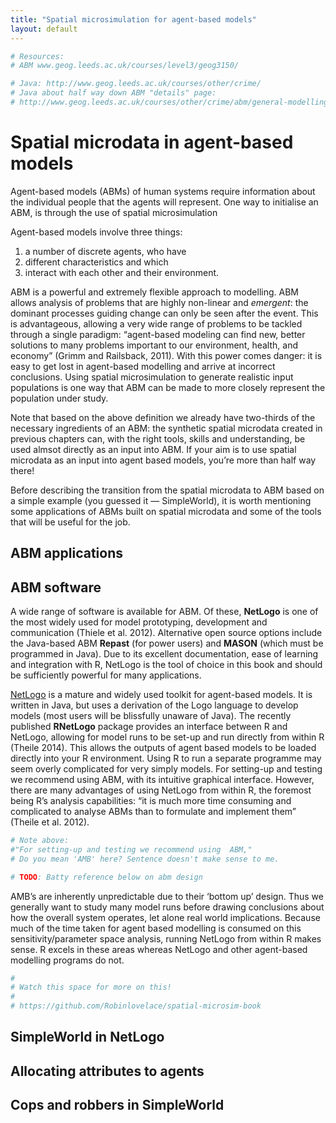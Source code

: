 ```yaml
---
title: "Spatial microsimulation for agent-based models"
layout: default
---
```


```r
# Resources:
# ABM www.geog.leeds.ac.uk/courses/level3/geog3150/

# Java: http://www.geog.leeds.ac.uk/courses/other/crime/
# Java about half way down ABM "details" page:
# http://www.geog.leeds.ac.uk/courses/other/crime/abm/general-modelling/index.html
```

# Spatial microdata in agent-based models {#ABM}

Agent-based models (ABMs) of human systems require information about the 
individual people that the agents will represent.
One way to initialise an ABM, is through the use of spatial microsimulation

Agent-based models involve three things:

1. a number of discrete agents, who have
2. different characteristics and which
3. interact with each other and their environment.

ABM is a powerful and extremely flexible approach to modelling.
ABM allows analysis of problems that are highly non-linear and *emergent*:
the dominant processes guiding change can only be seen after the event.
This is
advantageous, allowing a very wide range of problems to be tackled through
a single paradigm: "agent-based modeling can find new, better solutions to many
problems important to our environment, health, and economy" (Grimm and
Railsback, 2011). With this power comes danger: it is easy to get lost in
agent-based modelling and arrive at incorrect conclusions. Using spatial
microsimulation to generate realistic input populations is one way that
ABM can be made to more closely represent the population under study.

Note that based on the above definition we
already have two-thirds of the necessary ingredients
of an ABM: the synthetic spatial microdata created in previous chapters can,
with the right tools, skills and understanding, be used almsot directly as an
input into ABM. If your aim is to use spatial microdata as an input into
agent based models, you're more than half way there!

Before describing the transition from the
spatial microdata to ABM based on a simple example (you guessed it --- SimpleWorld),
it is worth mentioning some applications of ABMs built on spatial microdata
and some of the tools that will be useful for the job.

## ABM applications



## ABM software

A wide range of software is available for ABM. Of these, **NetLogo**
is one of the most
widely used for model prototyping, development and communication 
(Thiele et al. 2012). Alternative open source options include
the Java-based ABM **Repast** (for power users) and **MASON** (which must
be programmed in Java). Due to its excellent documentation, ease of learning
and integration with R, NetLogo is the tool of choice in this book and should
be sufficiently powerful for many applications.

[NetLogo](https://ccl.northwestern.edu/netlogo/) is a
mature and widely used toolkit for agent-based models. It is written in
Java, but uses a derivation of the Logo language to develop models 
(most users will be blissfully unaware of Java).
The recently published **RNetLogo** package provides an interface between
R and NetLogo, allowing for model runs to be set-up and run directly from within R
(Theile 2014). 
This allows the outputs of agent based models to be loaded directly into
your R environment. Using R to run a separate programme may seem overly complicated
for very simply models. For setting-up and testing we recommend using 
ABM, with its intuitive graphical interface. However, there are many advantages
of using NetLogo from within R, the foremost being R's analysis capabilities:
"it is much more time consuming and complicated to analyse ABMs than to
formulate and implement them" (Theile et al. 2012).

```r
# Note above:
#"For setting-up and testing we recommend using  ABM,"
# Do you mean 'AMB' here? Sentence doesn't make sense to me.
```

```r
# TODO: Batty reference below on abm design
```

AMB's are inherently unpredictable due to their 'bottom up' design.
Thus we generally want to study many model runs before drawing conclusions
about how the overall system operates, let alone real world implications.
Because much of the
time taken for agent based modelling is consumed on this sensitivity/parameter space
analysis, running NetLogo
from within R makes sense. R excels in these areas whereas NetLogo
and other agent-based modelling programs do not.

```r

# 
# Watch this space for more on this!
# 
# https://github.com/Robinlovelace/spatial-microsim-book
```

## SimpleWorld in NetLogo

## Allocating attributes to agents

## Cops and robbers in SimpleWorld

